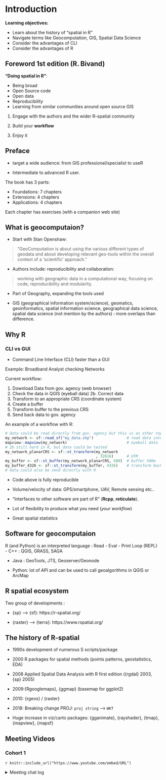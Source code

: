 # Introduction

**Learning objectives:**

- Learn about the history of "spatial in R"  
- Navigate terms like Geocomputation, GIS, Spatial Data Science 
- Consider the advantages of CLI  
- Consider the advantages of R

## Foreword 1st edition (R. Bivand) 

**"Doing spatial in R"**:

  - Being broad  
  - Open Source code  
  - Open data  
  - Reproducibility  
  - Learning from similar communities around open source GIS



  1) Engage with the authors and the wider R-spatial community
  
  2) Build your **workflow**

  3) Enjoy it
  
  
## Preface
 
 - target a wide audience: from GIS professional/specialist to useR   
 
 - Intermediate to advanced R user.
 
 The book has 3 parts: 
 
 - Foundations: 7 chapters  
 - Extensions: 4 chapters  
 - Applications: 4 chapters  
 
Each chapter has exercises (with a companion web site) 

## What is geocomputaion?

- Start with Stan Openshaw:

> “GeoComputation is about using the various different types of geodata and about developing relevant geo-tools within the overall context of a ‘scientific’ approach.”

- Authors include: reproducibility and collaboration: 

> working with geographic data in a computational way, focusing on code, reproducibility and modularity.

- Part of Geography, expanding the tools used

- GIS (geographical information system/science), geomatics, geoinformatics, spatial information science, geographical data science, spatial data science (not mention by the authors) : more overlaps than difference.

## Why R 

### CLI vs GUI

- Command Line Interface (CLI) faster than a GUI

Example:  Broadband Analyst checking Networks

Current workflow: 

1. Download Data from gov. agency (web browser)  
2. Check the data in QGIS (eyeball data)
2b. Correct data 
3. Transform to an appropriate CRS (coordinate system)
4. Create a buffer
5. Transform buffer to the previous CRS
6. Send back data to gov. agency

An example of a workflow with R:

```r
# data could be read directly from gov. agency but this is an other topic
my_network <- sf::read_sf("my_data.shp")               # read data into R 
mapview::mapview(my_network)                           # eyeball data 
# 2b still hard in R, but data could be tested 
my_network_planarCRS <- sf::st_transform(my_network
                                         , 32616)      # UTM 
my_buffer <- sf::st_buffer(my_network_planarCRS, 500)  # buffer 500m
my_buffer_4326 <- sf::st_transform(my_buffer, 4326)    # transform back 
# data could also be send directly with R
```


- Code above is fully reproducible

- Volume/velocity of data: GPS/smartphone, UAV, Remote sensing etc..   

- "Interfaces to other software are part of R" (**Rcpp**, **reticulate**).

- Lot of flexibility to produce what you need (*your workflow*)

- Great spatial statistics  

## Software for geocomputaion 

R (and Python) is an interpreted language : Read - Eval - Print Loop (REPL)  
- C++ : QGIS, GRASS, SAGA

- Java : GeoTools, JTS, Geoserver/Geonode

- Python: lot of API and can be used to call geoalgorithms in QGIS or ArcMap


## R spatial ecosystem

Two group of developments : 

- {sp} --> {sf}: https://r-spatial.org/ 

- {raster} --> {terra}: https://www.rspatial.org/

## The history of R-spatial

- 1990s development of numerous S scripts/package

- 2000  R packages for spatial methods (points patterns, geostatistics, EDA)

- 2008 Applied Spatial Data Analysis with R first edition ({rgdal} 2003, {sp} 2005)

- 2009:{Rgooglemaps}, {ggmap} (basemap for ggplot2)

- 2010: {rgeos} / {raster}

- 2018: Breaking change PROJ: `proj string` --> `WKT` 

- Huge increase in viz/carto packages: {gganimate}, {rayshader}, {tmap}, {mapview}, {mapsf}

## Meeting Videos

### Cohort 1

`r knitr::include_url("https://www.youtube.com/embed/URL")`

<details>
<summary> Meeting chat log </summary>

```
LOG
```
</details>

